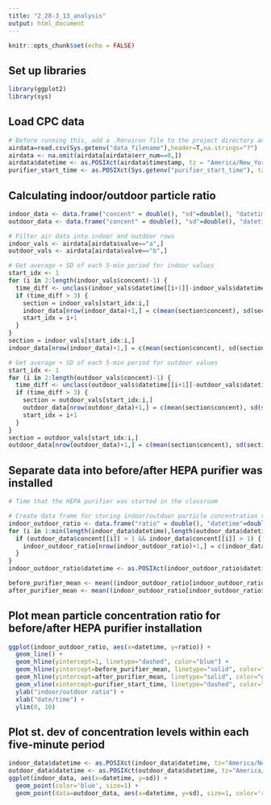 ```yaml
---
title: "2_28-3_13_analysis"
output: html_document
---
```


```r
knitr::opts_chunk$set(echo = FALSE)
```

## Set up libraries

```r
library(ggplot2)
library(sys)
```

## Load CPC data

```r
# Before running this, add a .Renviron file to the project directory and add the line data_filename="<path to the .csv containing the data>"
airdata=read.csv(Sys.getenv("data_filename"),header=T,na.strings="?")
airdata <- na.omit(airdata[airdata$err_num==0,])
airdata$datetime <- as.POSIXct(airdata$timestamp, tz = "America/New_York", format = "%Y-%m-%dT%H:%M:%S", origin="1970-01-01")
purifier_start_time <- as.POSIXct(Sys.getenv("purifier_start_time"), tz = "America/New_York", format = "%Y-%m-%dT%H:%M:%S")

```

## Calculating indoor/outdoor particle ratio
```r
indoor_data <- data.frame("concent" = double(), "sd"=double(), "datetime"=double())
outdoor_data <- data.frame("concent" = double(), "sd"=double(), "datetime"=double())

# Filter air data into indoor and outdoor rows
indoor_vals <- airdata[airdata$valve=="a",]
outdoor_vals <- airdata[airdata$valve=="b",]

# Get average + SD of each 5-min period for indoor values
start_idx <- 1
for (i in 2:length(indoor_vals$concent)-1) {
  time_diff <- unclass(indoor_vals$datetime[[i+1]]-indoor_vals$datetime[[i]])
  if (time_diff > 3) {
    section = indoor_vals[start_idx:i,]
    indoor_data[nrow(indoor_data)+1,] = c(mean(section$concent), sd(section$concent), indoor_vals$datetime[[i]])
    start_idx = i+1
  }
}
section = indoor_vals[start_idx:i,]
indoor_data[nrow(indoor_data)+1,] = c(mean(section$concent), sd(section$concent), indoor_vals$datetime[[i]])

# Get average + SD of each 5-min period for outdoor values
start_idx <- 1
for (i in 2:length(outdoor_vals$concent)-1) {
  time_diff <- unclass(outdoor_vals$datetime[[i+1]]-outdoor_vals$datetime[[i]])
  if (time_diff > 3) {
    section = outdoor_vals[start_idx:i,]
    outdoor_data[nrow(outdoor_data)+1,] = c(mean(section$concent), sd(section$concent), outdoor_vals$datetime[[i]])
    start_idx = i+1
  }
}
section = outdoor_vals[start_idx:i,]
outdoor_data[nrow(outdoor_data)+1,] = c(mean(section$concent), sd(section$concent), outdoor_vals$datetime[[i]])
```

## Separate data into before/after HEPA purifier was installed

``` r
# Time that the HEPA purifier was started in the classroom

# Create data frame for storing indoor/outdoor particle concentration ratio
indoor_outdoor_ratio <- data.frame("ratio" = double(), "datetime"=double())
for (i in 1:min(length(indoor_data$datetime),length(outdoor_data$datetime))) {
  if (outdoor_data$concent[[i]] > 1 && indoor_data$concent[[i]] > 1) {
    indoor_outdoor_ratio[nrow(indoor_outdoor_ratio)+1,] = c(indoor_data$concent[[i]]/outdoor_data$concent[[i]],indoor_data$datetime[[i]])
  }
}
indoor_outdoor_ratio$datetime <- as.POSIXct(indoor_outdoor_ratio$datetime, tz="America/New_York", origin="1970-01-01")

before_purifier_mean <- mean((indoor_outdoor_ratio[indoor_outdoor_ratio$datetime < purifier_start_time,])$ratio)
after_purifier_mean <- mean((indoor_outdoor_ratio[indoor_outdoor_ratio$datetime > purifier_start_time,])$ratio)

```

## Plot mean particle concentration ratio for before/after HEPA purifier installation

```r
ggplot(indoor_outdoor_ratio, aes(x=datetime, y=ratio)) +
  geom_line() +
  geom_hline(yintercept=1, linetype="dashed", color="blue") +
  geom_hline(yintercept=before_purifier_mean, linetype="solid", color="red") +
  geom_hline(yintercept=after_purifier_mean, linetype="solid", color="green") +
  geom_vline(xintercept=purifier_start_time, linetype="dashed", color="blue") +
  ylab("indoor/outdoor ratio") +
  xlab("date/time") +
  ylim(0, 10)
```

## Plot st. dev of concentration levels within each five-minute period

```r
indoor_data$datetime <- as.POSIXct(indoor_data$datetime, tz="America/New_York", origin="1970-01-01")
outdoor_data$datetime <- as.POSIXct(outdoor_data$datetime, tz="America/New_York", origin="1970-01-01")
ggplot(indoor_data, aes(x=datetime, y=sd)) + 
  geom_point(color='blue', size=1) +
  geom_point(data=outdoor_data, aes(x=datetime, y=sd), size=1, color='red')

```
